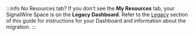 <!--    Using this content module?
        Make sure to also import and use _common/dashboard/legacy-instructions.mdx, which this file links to.
        Otherwise, you'll need to manually assign a {#legacy} anchor to a header in the parent article.
-->

:::info No Resources tab?
If you don't see the **My Resources** tab, your SignalWire Space is on the **Legacy Dashboard**.
Refer to the [Legacy](#legacy-dashboard) section of this guide for instructions for your Dashboard and information about the migration.
:::